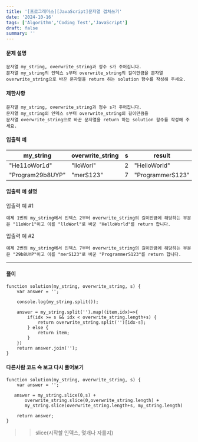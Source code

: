 ```yaml
---
title: '[프로그래머스][JavaScript]문자열 겹쳐쓰기'
date: '2024-10-16'
tags: ['Algorithm','Coding Test','JavaScript']
draft: false
summary: ''
---
```

#### 문제 설명
    문자열 my_string, overwrite_string과 정수 s가 주어집니다. 
    문자열 my_string의 인덱스 s부터 overwrite_string의 길이만큼을 문자열 
    overwrite_string으로 바꾼 문자열을 return 하는 solution 함수를 작성해 주세요.
#### 제한사항
    문자열 my_string, overwrite_string과 정수 s가 주어집니다. 
    문자열 my_string의 인덱스 s부터 overwrite_string의 길이만큼을 
    문자열 overwrite_string으로 바꾼 문자열을 return 하는 solution 함수를 작성해 주세요.
#### 입출력 예

|my_string| overwrite_string | s | result |
|---|---|---|--------|
|"He11oWor1d"|"lloWorl"|	2	|"HelloWorld"|
|"Program29b8UYP"	|"merS123"|	7|	"ProgrammerS123"|

#### 입출력 예 설명
입출력 예 #1

    예제 1번의 my_string에서 인덱스 2부터 overwrite_string의 길이만큼에 해당하는 부분은 "11oWor1"이고 이를 "lloWorl"로 바꾼 "HelloWorld"를 return 합니다.
    

입출력 예 #2
    
    예제 2번의 my_string에서 인덱스 7부터 overwrite_string의 길이만큼에 해당하는 부분은 "29b8UYP"이고 이를 "merS123"로 바꾼 "ProgrammerS123"를 return 합니다.

---
#### 풀이
````
function solution(my_string, overwrite_string, s) {
    var answer = '';
    
    console.log(my_string.split());
    
    answer = my_string.split('').map((item,idx)=>{
        if(idx >= s && idx < overwrite_string.length+s) {
            return overwrite_string.split('')[idx-s];
        } else {
            return item;
        }
    })
    return answer.join('');
}
````
#### 다른사람 코드 슥 보고 다시 풀어보기
````
function solution(my_string, overwrite_string, s) {
    var answer = '';
    
   answer = my_string.slice(0,s) +
       overwrite_string.slice(0,overwrite_string.length) + 
       my_string.slice(overwrite_string.length+s, my_string.length)

    return answer;
}
````
>> slice(시작할 인덱스, 몇개나 자를지)